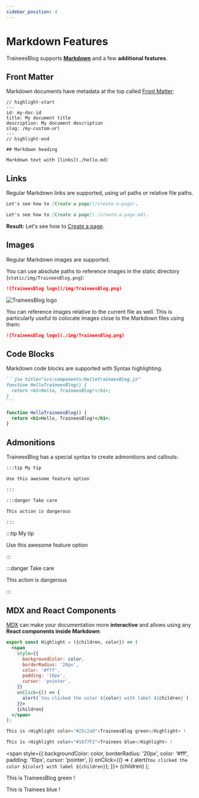 ```yaml
---
sidebar_position: 4
---
```


# Markdown Features

TraineesBlog supports **[Markdown](https://daringfireball.net/projects/markdown/syntax)** and a few **additional features**.

## Front Matter

Markdown documents have metadata at the top called [Front Matter](https://jekyllrb.com/docs/front-matter/):

```text title="my-doc.md"
// highlight-start
---
id: my-doc-id
title: My document title
description: My document description
slug: /my-custom-url
---
// highlight-end

## Markdown heading

Markdown text with [links](./hello.md)
```

## Links

Regular Markdown links are supported, using url paths or relative file paths.

```md
Let's see how to [Create a page](/create-a-page).
```

```md
Let's see how to [Create a page](./create-a-page.md).
```

**Result:** Let's see how to [Create a page](./create-a-page.md).

## Images

Regular Markdown images are supported.

You can use absolute paths to reference images in the static directory (`static/img/TraineesBlog.png`):

```md
![TraineesBlog logo](/img/TraineesBlog.png)
```

![TraineesBlog logo](/img/TraineesBlog.png)

You can reference images relative to the current file as well. This is particularly useful to colocate images close to the Markdown files using them:

```md
![TraineesBlog logo](./img/TraineesBlog.png)
```

## Code Blocks

Markdown code blocks are supported with Syntax highlighting.

````md
```jsx title="src/components/HelloTraineesBlog.js"
function HelloTraineesBlog() {
  return <h1>Hello, TraineesBlog!</h1>;
}
```
````

```jsx title="src/components/HelloTraineesBlog.js"
function HelloTraineesBlog() {
  return <h1>Hello, TraineesBlog!</h1>;
}
```

## Admonitions

TraineesBlog has a special syntax to create admonitions and callouts:

```md
:::tip My tip

Use this awesome feature option

:::

:::danger Take care

This action is dangerous

:::
```

:::tip My tip

Use this awesome feature option

:::

:::danger Take care

This action is dangerous

:::

## MDX and React Components

[MDX](https://mdxjs.com/) can make your documentation more **interactive** and allows using any **React components inside Markdown**:

```jsx
export const Highlight = ({children, color}) => (
  <span
    style={{
      backgroundColor: color,
      borderRadius: '20px',
      color: '#fff',
      padding: '10px',
      cursor: 'pointer',
    }}
    onClick={() => {
      alert(`You clicked the color ${color} with label ${children}`)
    }}>
    {children}
  </span>
);

This is <Highlight color="#25c2a0">TraineesBlog green</Highlight> !

This is <Highlight color="#1877F2">Trainees blue</Highlight> !
```

  <span
    style={{
      backgroundColor: color,
      borderRadius: '20px',
      color: '#fff',
      padding: '10px',
      cursor: 'pointer',
    }}
    onClick={() => {
      alert(`You clicked the color ${color} with label ${children}`);
    }}>
    {children}
  </span>
);

This is <Highlight color="#25c2a0">TraineesBlog green</Highlight> !

This is <Highlight color="#1877F2">Trainees blue</Highlight> !
